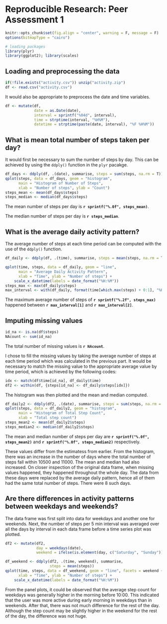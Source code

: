 # Reproducible Research: Peer Assessment 1

```r
knitr::opts_chunk$set(fig.align = "center", warning = F, message = F)
options(bitmapType = "cairo")
```

```r
# loading packages
library(plyr)
library(ggplot2); library(scales)
```

## Loading and preprocessing the data

```r
if(!file.exists("activity.csv")) unzip("activity.zip")
df <- read.csv("activity.csv")
```

It would also be appropriate to preprocess the date and time variables.

```r
df <- mutate(df,
             date = as.Date(date),
             interval = sprintf("%04d", interval),
             time = strptime(interval, "%H%M"),
             datetime = strptime(paste(date, interval), "%F %H%M"))
```


## What is mean total number of steps taken per day?

It would first be necessary to sum the number of steps by day. 
This can be achieved by using the `ddply()` function in the `plyr` pacakge.

```r
df_days <- ddply(df, .(date), summarise, steps = sum(steps, na.rm = T))
qplot(steps, data = df_days, geom = "histogram",
      main = "Histogram of Number of Steps",
      xlab = "Number of steps", ylab = "Count")
steps_mean <- mean(df_days$steps)
steps_median <- median(df_days$steps)
```

The mean number of steps per day is **`r sprintf("%.0f", steps_mean)`**.

The median number of steps per day is **`r steps_median`**.

## What is the average daily activity pattern?

The average number of steps at each time period can be computed with the use of the `ddply()` function.

```r
df_daily <- ddply(df, .(time), summarise, steps = mean(steps, na.rm = T))

qplot(time, steps, data = df_daily, geom = "line",
      main = "Average Daily Activity Pattern",
      xlab = "Time", ylab = "Number of steps") +
    scale_x_datetime(labels = date_format("%H:%M"))
steps_max <- max(df_daily$steps)
max_interval <- with(df_daily, format(time[which.max(steps) + 0:1], "%H:%M"))
```

The maximum average number of steps of **`r sprintf("%.2f", steps_max)`** happened between **`r max_interval[1]`** and **`r max_interval[2]`**.

## Imputing missing values

```r
id_na <- is.na(df$steps)
NAcount <- sum(id_na)
```

The total number of missing values is **`r NAcount`**.

I chose to fill the missing values by taking the average number of steps at
each time period which was calculated in the previous part.
It would be necessary to match the missing value to the appropriate average value by time period,
which is achieved by the following codes:

```r
idx <- match(df$time[id_na], df_daily$time)
df2 <- within(df, {steps[id_na] <- df_daily$steps[idx]})
```

The histogram was then plotted and the mean and median computed.

```r
df_daily2 <- ddply(df2, .(date), summarise, steps = sum(steps, na.rm = T))
qplot(steps, data = df_daily2, geom = "histogram",
      main = "Histogram of Total Step Count",
      xlab = "Total step count")
steps_mean2 <- mean(df_daily2$steps)
steps_median2 <- median(df_daily2$steps)
```

The mean and median number of steps per day are **`r sprintf("%.0f", steps_mean2)`** and **`r sprintf("%.0f", steps_median2)`** respectively.

These values differ from the estimatess from earlier.
From the histogram, there was an increase in the number of days where
the total number of steps fall within 10500 and 11000.
The mean and median had also increased.
On closer inspection of the original data frame, when missing values happened,
they happened throughout the whole day.
The data from these days were replaced by the average daily pattern,
hence all of them had the same total number of steps.
There were 8 such days. 

## Are there differences in activity patterns between weekdays and weekends?

The data frame was first split into data for weekdays and another one for weekends.
Next, the number of steps per 5 min interval was averaged over all the days by interval
in each data frame before a time series plot was plotted.

```r
df2 <- mutate(df2,
              day = weekdays(date),
              weekend = ifelse(is.element(day, c("Saturday", "Sunday")), "Weekend", "Weekday"))

df_weekend <- ddply(df2, .(time, weekend), summarise,
                    steps = mean(steps))
qplot(time, steps, data = df_weekend, geom = "line", facets = weekend ~ .,
      xlab = "Time", ylab = "Number of steps") +
    scale_x_datetime(labels = date_format("%H:%M"))
```

From the panel plots, it could be observed that the average step count for weekdays
was generally higher in the morning before 10:00. 
This indicated that the user was more active during early morning in weekdays than in weekends.
After that, there was not much difference for the rest of the day. 
Although the step count may be slightly higher in the weekend for the rest of the day,
the difference was not huge.